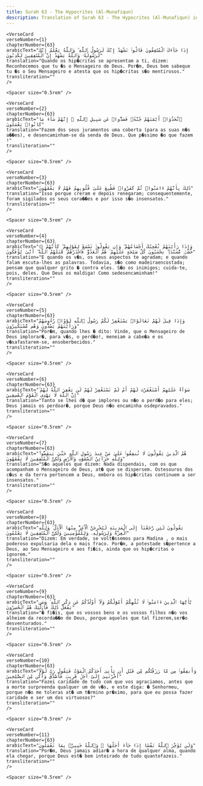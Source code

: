 ```yaml
---
title: Surah 63 - The Hypocrites (Al-Munafiqun)  
description: Translation of Surah 63 - The Hypocrites (Al-Munafiqun) in Portuguese
---
```







    <VerseCard 
    verseNumber={1}
    chapterNumber={63}
    arabicText="إِذَا جَآءَكَ ٱلْمُنَٰفِقُونَ قَالُوا۟ نَشْهَدُ إِنَّكَ لَرَسُولُ ٱللَّهِ ۗ وَٱللَّهُ يَعْلَمُ إِنَّكَ لَرَسُولُهُۥ وَٱللَّهُ يَشْهَدُ إِنَّ ٱلْمُنَٰفِقِينَ لَكَٰذِبُونَ"
    translation="Quando os hip�critas se apresentam a ti, dizem: Reconhecemos que tu �s o Mensageiro de Deus. Por�m, Deus bem sabeque tu �s o Seu Mensageiro e atesta que os hip�critas s�o mentirosos."
    transliteration=""
    />

    <Spacer size="0.5rem" />
                
    <VerseCard 
    verseNumber={2}
    chapterNumber={63}
    arabicText="ٱتَّخَذُوٓا۟ أَيْمَٰنَهُمْ جُنَّةًۭ فَصَدُّوا۟ عَن سَبِيلِ ٱللَّهِ ۚ إِنَّهُمْ سَآءَ مَا كَانُوا۟ يَعْمَلُونَ"
    translation="Fazem dos seus juramentos uma coberta (para as suas m�s a��es), e desencaminham-se da senda de Deus. Que p�ssimo �o que fazem !"
    transliteration=""
    />

    <Spacer size="0.5rem" />
                
    <VerseCard 
    verseNumber={3}
    chapterNumber={63}
    arabicText="ذَٰلِكَ بِأَنَّهُمْ ءَامَنُوا۟ ثُمَّ كَفَرُوا۟ فَطُبِعَ عَلَىٰ قُلُوبِهِمْ فَهُمْ لَا يَفْقَهُونَ"
    translation="Isso porque creram e depois renegaram; consequentemente, foram sigilados os seus cora��es e por isso s�o insensatos."
    transliteration=""
    />

    <Spacer size="0.5rem" />
                
    <VerseCard 
    verseNumber={4}
    chapterNumber={63}
    arabicText="۞ وَإِذَا رَأَيْتَهُمْ تُعْجِبُكَ أَجْسَامُهُمْ ۖ وَإِن يَقُولُوا۟ تَسْمَعْ لِقَوْلِهِمْ ۖ كَأَنَّهُمْ خُشُبٌۭ مُّسَنَّدَةٌۭ ۖ يَحْسَبُونَ كُلَّ صَيْحَةٍ عَلَيْهِمْ ۚ هُمُ ٱلْعَدُوُّ فَٱحْذَرْهُمْ ۚ قَٰتَلَهُمُ ٱللَّهُ ۖ أَنَّىٰ يُؤْفَكُونَ"
    translation="E quando os v�s, os seus aspectos te agradam; e quando falam escuta-lhes as palavras. Todavia, s�o como madeiraencostada; pensam que qualquer grito � contra eles. S�o os inimigos; cuida-te, pois, deles. Que Deus os maldiga! Como sedesencaminham!"
    transliteration=""
    />

    <Spacer size="0.5rem" />
                
    <VerseCard 
    verseNumber={5}
    chapterNumber={63}
    arabicText="وَإِذَا قِيلَ لَهُمْ تَعَالَوْا۟ يَسْتَغْفِرْ لَكُمْ رَسُولُ ٱللَّهِ لَوَّوْا۟ رُءُوسَهُمْ وَرَأَيْتَهُمْ يَصُدُّونَ وَهُم مُّسْتَكْبِرُونَ"
    translation="Por�m, quando lhes � dito: Vinde, que o Mensageiro de Deus implorar�, para v�s, o perd�o!, meneiam a cabe�a e os v�safastarem-se, ensoberbecidos."
    transliteration=""
    />

    <Spacer size="0.5rem" />
                
    <VerseCard 
    verseNumber={6}
    chapterNumber={63}
    arabicText="سَوَآءٌ عَلَيْهِمْ أَسْتَغْفَرْتَ لَهُمْ أَمْ لَمْ تَسْتَغْفِرْ لَهُمْ لَن يَغْفِرَ ٱللَّهُ لَهُمْ ۚ إِنَّ ٱللَّهَ لَا يَهْدِى ٱلْقَوْمَ ٱلْفَٰسِقِينَ"
    translation="Tanto se lhes d� que implores ou n�o o perd�o para eles; Deus jamais os perdoar�, porque Deus n�o encaminha osdepravados."
    transliteration=""
    />

    <Spacer size="0.5rem" />
                
    <VerseCard 
    verseNumber={7}
    chapterNumber={63}
    arabicText="هُمُ ٱلَّذِينَ يَقُولُونَ لَا تُنفِقُوا۟ عَلَىٰ مَنْ عِندَ رَسُولِ ٱللَّهِ حَتَّىٰ يَنفَضُّوا۟ ۗ وَلِلَّهِ خَزَآئِنُ ٱلسَّمَٰوَٰتِ وَٱلْأَرْضِ وَلَٰكِنَّ ٱلْمُنَٰفِقِينَ لَا يَفْقَهُونَ"
    translation="S�o aqueles que dizem: Nada dispendais, com os que acompanham o Mensageiro de Deus, at� que se dispersem. Ostesouros dos c�us e da terra pertencem a Deus, embora os hip�critas continuem a ser insensatos."
    transliteration=""
    />

    <Spacer size="0.5rem" />
                
    <VerseCard 
    verseNumber={8}
    chapterNumber={63}
    arabicText="يَقُولُونَ لَئِن رَّجَعْنَآ إِلَى ٱلْمَدِينَةِ لَيُخْرِجَنَّ ٱلْأَعَزُّ مِنْهَا ٱلْأَذَلَّ ۚ وَلِلَّهِ ٱلْعِزَّةُ وَلِرَسُولِهِۦ وَلِلْمُؤْمِنِينَ وَلَٰكِنَّ ٱلْمُنَٰفِقِينَ لَا يَعْلَمُونَ"
    translation="Dizem: Em verdade, se volt�ssemos para Madina , o mais poderoso expulsaria dela o mais fraco. Por�m, a potestade s�pertence a Deus, ao Seu Mensageiro e aos fi�is, ainda que os hip�critas o ignorem."
    transliteration=""
    />

    <Spacer size="0.5rem" />
                
    <VerseCard 
    verseNumber={9}
    chapterNumber={63}
    arabicText="يَٰٓأَيُّهَا ٱلَّذِينَ ءَامَنُوا۟ لَا تُلْهِكُمْ أَمْوَٰلُكُمْ وَلَآ أَوْلَٰدُكُمْ عَن ذِكْرِ ٱللَّهِ ۚ وَمَن يَفْعَلْ ذَٰلِكَ فَأُو۟لَٰٓئِكَ هُمُ ٱلْخَٰسِرُونَ"
    translation="� fi�is, que os vossos bens e os vossos filhos n�o vos alheiem da recorda��o de Deus, porque aqueles que tal fizerem,ser�o desventurados."
    transliteration=""
    />

    <Spacer size="0.5rem" />
                
    <VerseCard 
    verseNumber={10}
    chapterNumber={63}
    arabicText="وَأَنفِقُوا۟ مِن مَّا رَزَقْنَٰكُم مِّن قَبْلِ أَن يَأْتِىَ أَحَدَكُمُ ٱلْمَوْتُ فَيَقُولَ رَبِّ لَوْلَآ أَخَّرْتَنِىٓ إِلَىٰٓ أَجَلٍۢ قَرِيبٍۢ فَأَصَّدَّقَ وَأَكُن مِّنَ ٱلصَّٰلِحِينَ"
    translation="Fazei caridade de tudo com que vos agraciamos, antes que a morte surpreenda qualquer um de v�s, e este diga: � Senhormeu, porque n�o me toleras at� um t�rmino pr�ximo, para que eu possa fazer caridade e ser um dos virtuosos?"
    transliteration=""
    />

    <Spacer size="0.5rem" />
                
    <VerseCard 
    verseNumber={11}
    chapterNumber={63}
    arabicText="وَلَن يُؤَخِّرَ ٱللَّهُ نَفْسًا إِذَا جَآءَ أَجَلُهَا ۚ وَٱللَّهُ خَبِيرٌۢ بِمَا تَعْمَلُونَ"
    translation="Por�m, Deus jamais adiar� a hora de qualquer alma, quando ela chegar, porque Deus est� bem inteirado de tudo quantofazeis."
    transliteration=""
    />

    <Spacer size="0.5rem" />
                